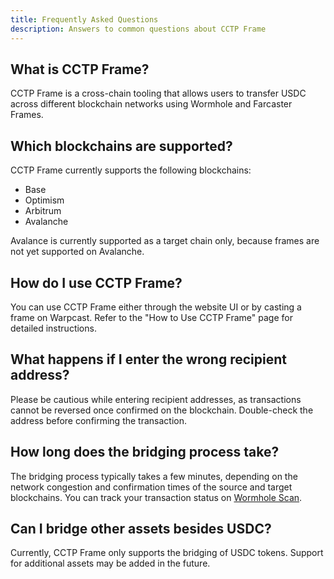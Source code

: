 ```yaml
---
title: Frequently Asked Questions
description: Answers to common questions about CCTP Frame
---
```




## What is CCTP Frame?

CCTP Frame is a cross-chain tooling that allows users to transfer USDC across different blockchain networks using Wormhole and Farcaster Frames.

## Which blockchains are supported?

CCTP Frame currently supports the following blockchains:

- Base
- Optimism
- Arbitrum
- Avalanche

<Callout>
    Avalance is currently supported as a target chain only, because frames are not yet supported on Avalanche.
</Callout>

## How do I use CCTP Frame?

You can use CCTP Frame either through the website UI or by casting a frame on Warpcast. Refer to the "How to Use CCTP Frame" page for detailed instructions.

## What happens if I enter the wrong recipient address?

Please be cautious while entering recipient addresses, as transactions cannot be reversed once confirmed on the blockchain. Double-check the address before confirming the transaction.

## How long does the bridging process take?

The bridging process typically takes a few minutes, depending on the network congestion and confirmation times of the source and target blockchains. You can track your transaction status on [Wormhole Scan](https://wormholescan.io/).

## Can I bridge other assets besides USDC?

Currently, CCTP Frame only supports the bridging of USDC tokens. Support for additional assets may be added in the future.
